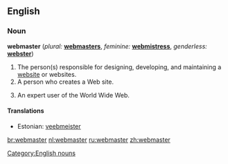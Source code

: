 ==English==

===Noun===
'''webmaster'''  (''plural:'' '''[[webmasters]]''', ''feminine:'' '''[[webmistress]]''', ''genderless:'' '''[[webster]]''')

# The person(s) responsible for designing, developing, and maintaining a [[website]] or websites.
# A person who creates a Web site.
# {{rfv-sense}} {{rare}} An expert user of the World Wide Web.

====Translations====
{{top}}
*Estonian: [[veebmeister]]
{{bottom}}

[[Category:English nouns]]

[[br:webmaster]]
[[nl:webmaster]]
[[ru:webmaster]]
[[zh:webmaster]]